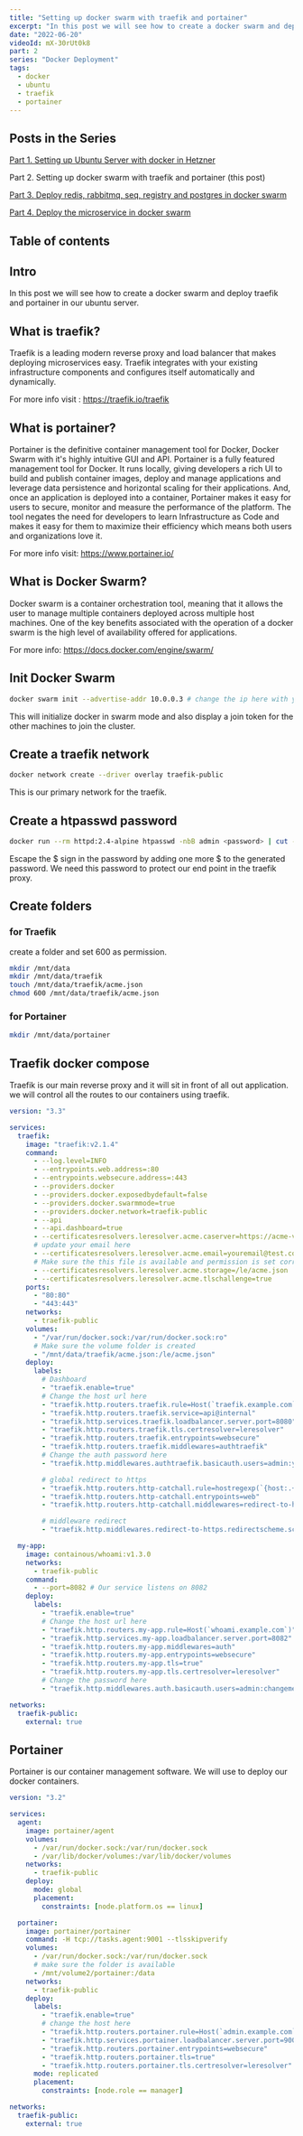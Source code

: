 ```yaml
---
title: "Setting up docker swarm with traefik and portainer"
excerpt: "In this post we will see how to create a docker swarm and deploy traefik and portainer in our ubuntu server."
date: "2022-06-20"
videoId: mX-30rUt0k8
part: 2
series: "Docker Deployment"
tags:
  - docker
  - ubuntu
  - traefik
  - portainer
---
```


## Posts in the Series

[Part 1. Setting up Ubuntu Server with docker in Hetzner](/posts/part-1-setup-docker-with-ubuntu-server-in-hetzner)

Part 2. Setting up docker swarm with traefik and portainer (this post)

[Part 3. Deploy redis, rabbitmq, seq, registry and postgres in docker swarm](/posts/part-3-deploy-registry-redis-rabitmq-postgresql-in-docker)

[Part 4. Deploy the microservice in docker swarm](/posts/part-4-prepare-and-deploy-microservice-in-docker)

## Table of contents

## Intro

In this post we will see how to create a docker swarm and deploy traefik and portainer in our ubuntu server.

## What is traefik?

Traefik is a leading modern reverse proxy and load balancer that makes deploying microservices easy. Traefik integrates with your existing infrastructure components and configures itself automatically and dynamically.

For more info visit : https://traefik.io/traefik

## What is portainer?

Portainer is the definitive container management tool for Docker, Docker Swarm with it's highly intuitive GUI and API. Portainer is a fully featured management tool for Docker. It runs locally, giving developers a rich UI to build and publish container images, deploy and manage applications and leverage data persistence and horizontal scaling for their applications. And, once an application is deployed into a container, Portainer makes it easy for users to secure, monitor and measure the performance of the platform. The tool negates the need for developers to learn Infrastructure as Code and makes it easy for them to maximize their efficiency which means both users and organizations love it.

For more info visit: https://www.portainer.io/

## What is Docker Swarm?

Docker swarm is a container orchestration tool, meaning that it allows the user to manage multiple containers deployed across multiple host machines. One of the key benefits associated with the operation of a docker swarm is the high level of availability offered for applications.

For more info: https://docs.docker.com/engine/swarm/

## Init Docker Swarm

```bash
docker swarm init --advertise-addr 10.0.0.3 # change the ip here with your machine ip
```

This will initialize docker in swarm mode and also display a join token for the other machines to join the cluster.

## Create a traefik network

```bash
docker network create --driver overlay traefik-public 
```

This is our primary network for the traefik.

## Create a htpasswd password

```bash
docker run --rm httpd:2.4-alpine htpasswd -nbB admin <password> | cut -d ":" -f 2
```

Escape the $ sign in the password by adding one more $ to the generated password. We need this password to protect our end point in the traefik proxy.

## Create folders

### for Traefik

create a folder and set 600 as permission.

```bash
mkdir /mnt/data
mkdir /mnt/data/traefik
touch /mnt/data/traefik/acme.json
chmod 600 /mnt/data/traefik/acme.json
```

### for Portainer

```bash
mkdir /mnt/data/portainer
```

## Traefik docker compose

Traefik is our main reverse proxy and it will sit in front of all out application. we will control all the routes to our containers using traefik.

```yml
version: "3.3"

services:
  traefik:
    image: "traefik:v2.1.4"
    command:
      - --log.level=INFO
      - --entrypoints.web.address=:80
      - --entrypoints.websecure.address=:443
      - --providers.docker
      - --providers.docker.exposedbydefault=false
      - --providers.docker.swarmmode=true
      - --providers.docker.network=traefik-public
      - --api
      - --api.dashboard=true
      - --certificatesresolvers.leresolver.acme.caserver=https://acme-v02.api.letsencrypt.org/directory
      # update your email here
      - --certificatesresolvers.leresolver.acme.email=youremail@test.com
      # Make sure the this file is available and permission is set correctly
      - --certificatesresolvers.leresolver.acme.storage=/le/acme.json
      - --certificatesresolvers.leresolver.acme.tlschallenge=true
    ports:
      - "80:80"
      - "443:443"
    networks:
      - traefik-public
    volumes:
      - "/var/run/docker.sock:/var/run/docker.sock:ro"
      # Make sure the volume folder is created
      - "/mnt/data/traefik/acme.json:/le/acme.json"
    deploy:
      labels:
        # Dashboard
        - "traefik.enable=true"
        # Change the host url here
        - "traefik.http.routers.traefik.rule=Host(`traefik.example.com`)"
        - "traefik.http.routers.traefik.service=api@internal"
        - "traefik.http.services.traefik.loadbalancer.server.port=8080"
        - "traefik.http.routers.traefik.tls.certresolver=leresolver"
        - "traefik.http.routers.traefik.entrypoints=websecure"
        - "traefik.http.routers.traefik.middlewares=authtraefik"
        # Change the auth password here
        - "traefik.http.middlewares.authtraefik.basicauth.users=admin:yournewpassword" # user/password

        # global redirect to https
        - "traefik.http.routers.http-catchall.rule=hostregexp(`{host:.+}`)"
        - "traefik.http.routers.http-catchall.entrypoints=web"
        - "traefik.http.routers.http-catchall.middlewares=redirect-to-https"

        # middleware redirect
        - "traefik.http.middlewares.redirect-to-https.redirectscheme.scheme=https"

  my-app:
    image: containous/whoami:v1.3.0
    networks:
      - traefik-public
    command:
      - --port=8082 # Our service listens on 8082
    deploy:
      labels:
        - "traefik.enable=true"
        # Change the host url here
        - "traefik.http.routers.my-app.rule=Host(`whoami.example.com`)"
        - "traefik.http.services.my-app.loadbalancer.server.port=8082"
        - "traefik.http.routers.my-app.middlewares=auth"
        - "traefik.http.routers.my-app.entrypoints=websecure"
        - "traefik.http.routers.my-app.tls=true"
        - "traefik.http.routers.my-app.tls.certresolver=leresolver"
        # Change the password here
        - "traefik.http.middlewares.auth.basicauth.users=admin:changeme" # user/password

networks:
  traefik-public:
    external: true
```

## Portainer

Portainer is our container management software. We will use to deploy our docker containers.

```yml
version: "3.2"

services:
  agent:
    image: portainer/agent
    volumes:
      - /var/run/docker.sock:/var/run/docker.sock
      - /var/lib/docker/volumes:/var/lib/docker/volumes
    networks:
      - traefik-public
    deploy:
      mode: global
      placement:
        constraints: [node.platform.os == linux]

  portainer:
    image: portainer/portainer
    command: -H tcp://tasks.agent:9001 --tlsskipverify
    volumes:
      - /var/run/docker.sock:/var/run/docker.sock
      # make sure the folder is available
      - /mnt/volume2/portainer:/data
    networks:
      - traefik-public
    deploy:
      labels:
        - "traefik.enable=true"
        # change the host here
        - "traefik.http.routers.portainer.rule=Host(`admin.example.com`)"
        - "traefik.http.services.portainer.loadbalancer.server.port=9000"
        - "traefik.http.routers.portainer.entrypoints=websecure"
        - "traefik.http.routers.portainer.tls=true"
        - "traefik.http.routers.portainer.tls.certresolver=leresolver"
      mode: replicated
      placement:
        constraints: [node.role == manager]

networks:
  traefik-public:
    external: true
```

